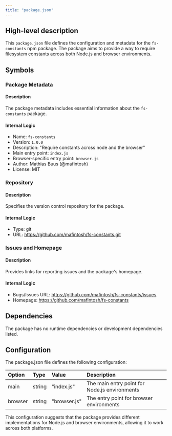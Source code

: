 ```yaml
---
title: "package.json"
---
```


## High-level description
This `package.json` file defines the configuration and metadata for the `fs-constants` npm package. The package aims to provide a way to require filesystem constants across both Node.js and browser environments.

## Symbols

### Package Metadata
#### Description
The package metadata includes essential information about the `fs-constants` package.

#### Internal Logic
- Name: `fs-constants`
- Version: `1.0.0`
- Description: "Require constants across node and the browser"
- Main entry point: `index.js`
- Browser-specific entry point: `browser.js`
- Author: Mathias Buus (@mafintosh)
- License: MIT

### Repository
#### Description
Specifies the version control repository for the package.

#### Internal Logic
- Type: git
- URL: https://github.com/mafintosh/fs-constants.git

### Issues and Homepage
#### Description
Provides links for reporting issues and the package's homepage.

#### Internal Logic
- Bugs/Issues URL: https://github.com/mafintosh/fs-constants/issues
- Homepage: https://github.com/mafintosh/fs-constants

## Dependencies
The package has no runtime dependencies or development dependencies listed.

## Configuration
The package.json file defines the following configuration:

| Option | Type | Value | Description |
|:-------|:-----|:------|:------------|
| main | string | "index.js" | The main entry point for Node.js environments |
| browser | string | "browser.js" | The entry point for browser environments |

This configuration suggests that the package provides different implementations for Node.js and browser environments, allowing it to work across both platforms.